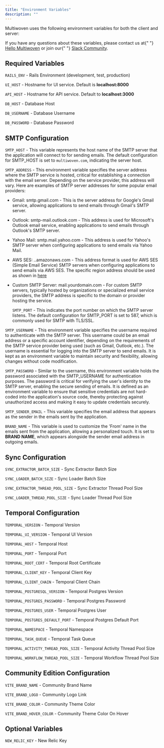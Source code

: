 ```yaml
---
title: "Environment Variables"
description: ""
---
```


Multiwoven uses the following environment variables for both the client and server:

<Note>
  If you have any questions about these variables, please contact us at{" "}
  <a href="mailto:hello@multiwoven.com">Hello Multiwoven</a> or join our{" "}
  <a href="https://multiwoven.slack.com">Slack Community</a>.
</Note>

## Required Variables

`RAILS_ENV` - Rails Environment (development, test, production)

`UI_HOST` - Hostname for UI service. Default is **localhost:8000**

`API_HOST` - Hostname for API service. Default to **localhost:3000**

`DB_HOST` - Database Host

`DB_USERNAME` - Database Username

`DB_PASSWORD` - Database Password

## SMTP Configuration

`SMTP_HOST` - This variable represents the host name of the SMTP server that the application will connect to for sending emails. The default configuration for SMTP_HOST is set to `multiwoven.com`, indicating the server host.

`SMTP_ADDRESS` - This environment variable specifies the server address where the SMTP service is hosted, critical for establishing a connection with the email server. Depending on the service provider, this address will vary. Here are examples of SMTP server addresses for some popular email providers:

- Gmail: smtp.gmail.com - This is the server address for Google's Gmail service, allowing applications to send emails through Gmail's SMTP server.
- Outlook: smtp-mail.outlook.com - This address is used for Microsoft's Outlook email service, enabling applications to send emails through Outlook's SMTP server.
- Yahoo Mail: smtp.mail.yahoo.com - This address is used for Yahoo's SMTP server when configuring applications to send emails via Yahoo Mail.
- AWS SES: _._.amazonaws.com - This address format is used for AWS SES (Simple Email Service) SMTP servers when configuring applications to send emails via AWS SES. The specific region address should be used as shown in [here](https://docs.aws.amazon.com/general/latest/gr/ses.html)
- Custom SMTP Server: mail.yourdomain.com - For custom SMTP servers, typically hosted by organizations or specialized email service providers, the SMTP address is specific to the domain or provider hosting the service.

  `SMTP_PORT` - This indicates the port number on which the SMTP server listens. The default configuration for SMTP_PORT is set to 587, which is commonly used for SMTP with TLS/SSL.

`SMTP_USERNAME` - This environment variable specifies the username required to authenticate with the SMTP server. This username could be an email address or a specific account identifier, depending on the requirements of the SMTP service provider being used (such as Gmail, Outlook, etc.). The username is essential for logging into the SMTP server to send emails. It is kept as an environment variable to maintain security and flexibility, allowing changes without code modification.

`SMTP_PASSWORD` - Similar to the username, this environment variable holds the password associated with the SMTP_USERNAME for authentication purposes. The password is critical for verifying the user's identity to the SMTP server, enabling the secure sending of emails. It is defined as an environment variable to ensure that sensitive credentials are not hard-coded into the application's source code, thereby protecting against unauthorized access and making it easy to update credentials securely.

`SMTP_SENDER_EMAIL` - This variable specifies the email address that appears as the sender in the emails sent by the application.

`BRAND_NAME` - This variable is used to customize the 'From' name in the emails sent from the application, allowing a personalized touch. It is set to **BRAND NAME**, which appears alongside the sender email address in outgoing emails.

## Sync Configuration

`SYNC_EXTRACTOR_BATCH_SIZE` - Sync Extractor Batch Size

`SYNC_LOADER_BATCH_SIZE` - Sync Loader Batch Size

`SYNC_EXTRACTOR_THREAD_POOL_SIZE` - Sync Extractor Thread Pool Size

`SYNC_LOADER_THREAD_POOL_SIZE` - Sync Loader Thread Pool Size

## Temporal Configuration

`TEMPORAL_VERSION` - Temporal Version

`TEMPORAL_UI_VERSION` - Temporal UI Version

`TEMPORAL_HOST` - Temporal Host

`TEMPORAL_PORT` - Temporal Port

`TEMPORAL_ROOT_CERT` - Temporal Root Certificate

`TEMPORAL_CLIENT_KEY` - Temporal Client Key

`TEMPORAL_CLIENT_CHAIN` - Temporal Client Chain

`TEMPORAL_POSTGRESQL_VERSION` - Temporal Postgres Version

`TEMPORAL_POSTGRES_PASSWORD` - Temporal Postgres Password

`TEMPORAL_POSTGRES_USER` - Temporal Postgres User

`TEMPORAL_POSTGRES_DEFAULT_PORT` - Temporal Postgres Default Port

`TEMPORAL_NAMESPACE` - Temporal Namespace

`TEMPORAL_TASK_QUEUE` - Temporal Task Queue

`TEMPORAL_ACTIVITY_THREAD_POOL_SIZE` - Temporal Activity Thread Pool Size

`TEMPORAL_WORKFLOW_THREAD_POOL_SIZE` - Temporal Workflow Thread Pool Size

## Community Edition Configuration

`VITE_BRAND_NAME` - Community Brand Name

`VITE_BRAND_LOGO` - Community Logo Link

`VITE_BRAND_COLOR` - Community Theme Color

`VITE_BRAND_HOVER_COLOR` - Community Theme Color On Hover

## Optional Variables

`NEW_RELIC_KEY` - New Relic Key

